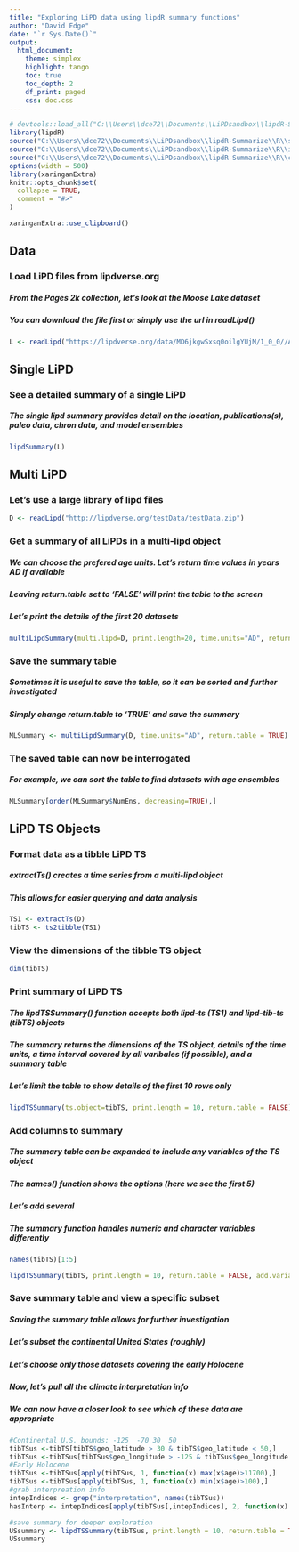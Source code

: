 ```yaml
---
title: "Exploring LiPD data using lipdR summary functions"
author: "David Edge"
date: "`r Sys.Date()`"
output: 
  html_document:
    theme: simplex
    highlight: tango
    toc: true
    toc_depth: 2
    df_print: paged
    css: doc.css
---
```


<style type="text/css">
.main-container {
  max-width: 100% !important;
  margin: auto;
}
</style>

```r
# devtools::load_all("C:\\Users\\dce72\\Documents\\LiPDsandbox\\lipdR-Summarize")
library(lipdR)
source("C:\\Users\\dce72\\Documents\\LiPDsandbox\\lipdR-Summarize\\R\\summary.R")
source("C:\\Users\\dce72\\Documents\\LiPDsandbox\\lipdR-Summarize\\R\\is_blank.R")
source("C:\\Users\\dce72\\Documents\\LiPDsandbox\\lipdR-Summarize\\R\\cbind_NA.R")
options(width = 500)
library(xaringanExtra)
knitr::opts_chunk$set(
  collapse = TRUE,
  comment = "#>"
)
```


```r
xaringanExtra::use_clipboard()
```

## Data
### Load LiPD files from lipdverse.org
##### From the Pages 2k collection, let's look at the Moose Lake dataset
##### You can download the file first or simply use the url in readLipd()

```r
L <- readLipd("https://lipdverse.org/data/MD6jkgwSxsq0oilgYUjM/1_0_0//Arc-MooseLake.Clegg.2010-ensemble.lpd")

```
## Single LiPD
### See a detailed summary of a single LiPD
##### The single lipd summary provides detail on the location, publications(s), paleo data, chron data, and model ensembles

```r

lipdSummary(L)

```
## Multi LiPD

### Let's use a large library of lipd files

```r
D <- readLipd("http://lipdverse.org/testData/testData.zip")
```


### Get a summary of all LiPDs in a multi-lipd object

##### We can choose the prefered age units. Let's return time values in years AD if available

##### Leaving return.table set to 'FALSE' will print the table to the screen

##### Let's print the details of the first 20 datasets

```r

multiLipdSummary(multi.lipd=D, print.length=20, time.units="AD", return.table=FALSE)

```
### Save the summary table

##### Sometimes it is useful to save the table, so it can be sorted and further investigated

##### Simply change return.table to 'TRUE' and save the summary

```r

MLSummary <- multiLipdSummary(D, time.units="AD", return.table = TRUE)

```
### The saved table can now be interrogated

##### For example, we can sort the table to find datasets with age ensembles

```r
MLSummary[order(MLSummary$NumEns, decreasing=TRUE),]
```


## LiPD TS Objects

### Format data as a tibble LiPD TS

##### extractTs() creates a time series from a multi-lipd object
##### This allows for easier querying and data analysis

```r

TS1 <- extractTs(D)
tibTS <- ts2tibble(TS1)

```

### View the dimensions of the tibble TS object

```r
dim(tibTS)
```

### Print summary of LiPD TS

##### The lipdTSSummary() function accepts both lipd-ts (TS1) and lipd-tib-ts (tibTS) objects

##### The summary returns the dimensions of the TS object, details of the time units, a time interval covered by all varibales (if possible), and a summary table

##### Let's limit the table to show details of the first 10 rows only

```r

lipdTSSummary(ts.object=tibTS, print.length = 10, return.table = FALSE)

```
### Add columns to summary

##### The summary table can be expanded to include any variables of the TS object
##### The names() function shows the options (here we see the first 5)
##### Let's add several
##### The summary function handles numeric and character variables differently

```r
names(tibTS)[1:5]

lipdTSSummary(tibTS, print.length = 10, return.table = FALSE, add.variable = c("archiveType", "paleoData_meanValue12k","geo_continent", "geo_elevation", "agesPerKyr", "dataSetName"))

```



### Save summary table and view a specific subset

##### Saving the summary table allows for further investigation

##### Let's subset the continental United States (roughly)

##### Let's choose only those datasets covering the early Holocene

##### Now, let's pull all the climate interpretation info

##### We can now have a closer look to see which of these data are appropriate

```r
#Continental U.S. bounds: -125	-70 30	50
tibTSus <-tibTS[tibTS$geo_latitude > 30 & tibTS$geo_latitude < 50,]
tibTSus <-tibTSus[tibTSus$geo_longitude > -125 & tibTSus$geo_longitude < -70,]
#Early Holocene
tibTSus <-tibTSus[apply(tibTSus, 1, function(x) max(x$age)>11700),]
tibTSus <-tibTSus[apply(tibTSus, 1, function(x) min(x$age)>100),]
#grab interpreation info
intepIndices <- grep("interpretation", names(tibTSus))
hasInterp <- intepIndices[apply(tibTSus[,intepIndices], 2, function(x) sum(!is.na(x))>0)]

#save summary for deeper exploration
USsummary <- lipdTSSummary(tibTSus, print.length = 10, return.table = TRUE, add.variable = names(tibTSus[,hasInterp]))
USsummary
```

